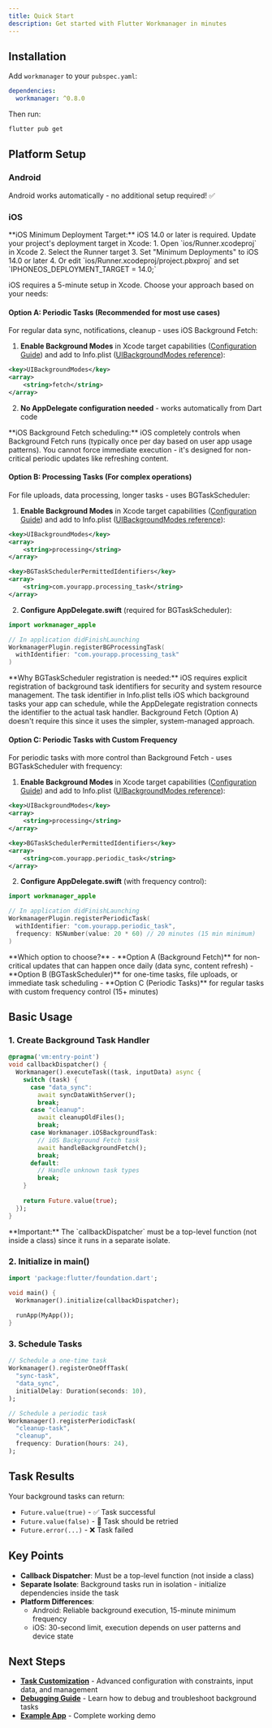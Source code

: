 ```yaml
---
title: Quick Start
description: Get started with Flutter Workmanager in minutes
---
```


## Installation

Add `workmanager` to your `pubspec.yaml`:

```yaml
dependencies:
  workmanager: ^0.8.0
```

Then run:
```bash
flutter pub get
```

## Platform Setup

### Android
Android works automatically - no additional setup required! ✅

### iOS

<Warning>
**iOS Minimum Deployment Target:** iOS 14.0 or later is required. Update your project's deployment target in Xcode:
1. Open `ios/Runner.xcodeproj` in Xcode
2. Select the Runner target
3. Set "Minimum Deployments" to iOS 14.0 or later
4. Or edit `ios/Runner.xcodeproj/project.pbxproj` and set `IPHONEOS_DEPLOYMENT_TARGET = 14.0;`
</Warning>

iOS requires a 5-minute setup in Xcode. Choose your approach based on your needs:

#### Option A: Periodic Tasks (Recommended for most use cases)
For regular data sync, notifications, cleanup - uses iOS Background Fetch:

1. **Enable Background Modes** in Xcode target capabilities ([Configuration Guide](https://developer.apple.com/documentation/xcode/configuring-background-execution-modes)) and add to Info.plist ([UIBackgroundModes reference](https://developer.apple.com/documentation/bundleresources/information-property-list/uibackgroundmodes)):
```xml
<key>UIBackgroundModes</key>
<array>
    <string>fetch</string>
</array>
```

2. **No AppDelegate configuration needed** - works automatically from Dart code

<Warning>
**iOS Background Fetch scheduling:** iOS completely controls when Background Fetch runs (typically once per day based on user app usage patterns). You cannot force immediate execution - it's designed for non-critical periodic updates like refreshing content.
</Warning>

#### Option B: Processing Tasks (For complex operations)
For file uploads, data processing, longer tasks - uses BGTaskScheduler:

1. **Enable Background Modes** in Xcode target capabilities ([Configuration Guide](https://developer.apple.com/documentation/xcode/configuring-background-execution-modes)) and add to Info.plist ([UIBackgroundModes reference](https://developer.apple.com/documentation/bundleresources/information-property-list/uibackgroundmodes)):
```xml
<key>UIBackgroundModes</key>
<array>
    <string>processing</string>
</array>

<key>BGTaskSchedulerPermittedIdentifiers</key>
<array>
    <string>com.yourapp.processing_task</string>
</array>
```

2. **Configure AppDelegate.swift** (required for BGTaskScheduler):
```swift
import workmanager_apple

// In application didFinishLaunching
WorkmanagerPlugin.registerBGProcessingTask(
  withIdentifier: "com.yourapp.processing_task"
)
```

<Info>
**Why BGTaskScheduler registration is needed:** iOS requires explicit registration of background task identifiers for security and system resource management. The task identifier in Info.plist tells iOS which background tasks your app can schedule, while the AppDelegate registration connects the identifier to the actual task handler. Background Fetch (Option A) doesn't require this since it uses the simpler, system-managed approach.
</Info>

#### Option C: Periodic Tasks with Custom Frequency
For periodic tasks with more control than Background Fetch - uses BGTaskScheduler with frequency:

1. **Enable Background Modes** in Xcode target capabilities ([Configuration Guide](https://developer.apple.com/documentation/xcode/configuring-background-execution-modes)) and add to Info.plist ([UIBackgroundModes reference](https://developer.apple.com/documentation/bundleresources/information-property-list/uibackgroundmodes)):
```xml
<key>UIBackgroundModes</key>
<array>
    <string>processing</string>
</array>

<key>BGTaskSchedulerPermittedIdentifiers</key>
<array>
    <string>com.yourapp.periodic_task</string>
</array>
```

2. **Configure AppDelegate.swift** (with frequency control):
```swift
import workmanager_apple

// In application didFinishLaunching
WorkmanagerPlugin.registerPeriodicTask(
  withIdentifier: "com.yourapp.periodic_task",
  frequency: NSNumber(value: 20 * 60) // 20 minutes (15 min minimum)
)
```

<Success>
**Which option to choose?** 
- **Option A (Background Fetch)** for non-critical updates that can happen once daily (data sync, content refresh)
- **Option B (BGTaskScheduler)** for one-time tasks, file uploads, or immediate task scheduling  
- **Option C (Periodic Tasks)** for regular tasks with custom frequency control (15+ minutes)
</Success>

## Basic Usage

### 1. Create Background Task Handler

```dart
@pragma('vm:entry-point')
void callbackDispatcher() {
  Workmanager().executeTask((task, inputData) async {
    switch (task) {
      case "data_sync":
        await syncDataWithServer();
        break;
      case "cleanup": 
        await cleanupOldFiles();
        break;
      case Workmanager.iOSBackgroundTask:
        // iOS Background Fetch task
        await handleBackgroundFetch();
        break;
      default:
        // Handle unknown task types
        break;
    }
    
    return Future.value(true);
  });
}
```

<Info>
**Important:** The `callbackDispatcher` must be a top-level function (not inside a class) since it runs in a separate isolate.
</Info>

### 2. Initialize in main()

```dart
import 'package:flutter/foundation.dart';

void main() {
  Workmanager().initialize(callbackDispatcher);
  
  runApp(MyApp());
}
```

### 3. Schedule Tasks

```dart
// Schedule a one-time task
Workmanager().registerOneOffTask(
  "sync-task",
  "data_sync",
  initialDelay: Duration(seconds: 10),
);

// Schedule a periodic task
Workmanager().registerPeriodicTask(
  "cleanup-task",
  "cleanup",
  frequency: Duration(hours: 24),
);
```

## Task Results

Your background tasks can return:

- `Future.value(true)` - ✅ Task successful
- `Future.value(false)` - 🔄 Task should be retried
- `Future.error(...)` - ❌ Task failed


## Key Points

- **Callback Dispatcher**: Must be a top-level function (not inside a class)
- **Separate Isolate**: Background tasks run in isolation - initialize dependencies inside the task
- **Platform Differences**: 
  - Android: Reliable background execution, 15-minute minimum frequency
  - iOS: 30-second limit, execution depends on user patterns and device state


## Next Steps

- **[Task Customization](customization)** - Advanced configuration with constraints, input data, and management
- **[Debugging Guide](debugging)** - Learn how to debug and troubleshoot background tasks  
- **[Example App](https://github.com/fluttercommunity/flutter_workmanager/tree/main/example)** - Complete working demo